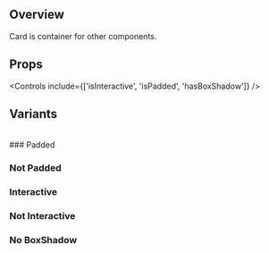 
<Meta title='Components/Atomic/Card' of={CardStories} />

## Overview

Card is container for other components.

<Canvas>
  <Story of={CardStories.Padded} />
</Canvas>

## Props

<Controls include={['isInteractive', 'isPadded', 'hasBoxShadow']} />

## Variants

<br />
### Padded

<Canvas>
  <Story of={CardStories.Padded} />
</Canvas>

### Not Padded

<Canvas>
  <Story of={CardStories.NonPadded} />
</Canvas>

### Interactive

<Canvas>
  <Story of={CardStories.Interactive} />
</Canvas>

### Not Interactive

<Canvas>
  <Story of={CardStories.NonInteractive} />
</Canvas>

### No BoxShadow

<Canvas>
  <Story of={CardStories.NoBoxShadow} />
</Canvas>
